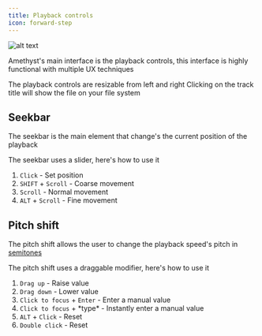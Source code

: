 ```yaml
---
title: Playback controls
icon: forward-step
---
```


![alt text](/images/playback-controls.png)

Amethyst's main interface is the playback controls, this interface is highly functional with multiple UX techniques

<Tip>
  The playback controls are resizable from left and right
</Tip>

<Tip>
  Clicking on the track title will show the file on your file system
</Tip>
 
## Seekbar

The seekbar is the main element that change's the current position of the playback

<Tip>
  The seekbar uses a slider, here's how to use it

  1. `Click` - Set position
  2. `SHIFT` + `Scroll` - Coarse movement
  3. `Scroll` - Normal movement
  4. `ALT` + `Scroll` - Fine movement
</Tip>

## Pitch shift

The pitch shift allows the user to change the playback speed's pitch in [semitones](https://en.wikipedia.org/wiki/Semitone)

<Tip>
  The pitch shift uses a draggable modifier, here's how to use it

  1. `Drag up` - Raise value
  2. `Drag down` - Lower value
  3. `Click to focus` + `Enter` - Enter a manual value
  3. `Click to focus` + \*type\* - Instantly enter a manual value
  4. `ALT` + `Click` - Reset
  5. `Double click` - Reset
</Tip>